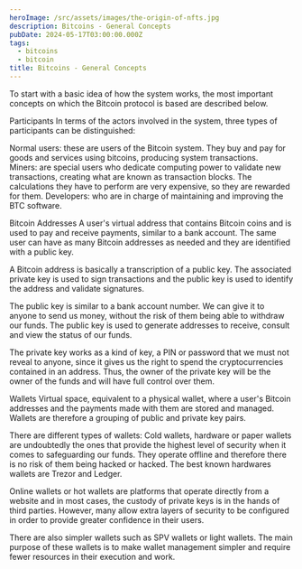 ```yaml
---
heroImage: /src/assets/images/the-origin-of-nfts.jpg
description: Bitcoins - General Concepts
pubDate: 2024-05-17T03:00:00.000Z
tags:
  - bitcoins
  - bitcoin
title: Bitcoins - General Concepts
---
```


To start with a basic idea of how the system works, the most important concepts on which the Bitcoin protocol is based are described below. 


Participants
In terms of the actors involved in the system, three types of participants can be distinguished: 


Normal users: these are users of the Bitcoin system. They buy and pay for goods and services using bitcoins, producing system transactions.  
Miners: are special users who dedicate computing power to validate new transactions, creating what are known as transaction blocks. The calculations they have to perform are very expensive, so they are rewarded for them.
Developers: who are in charge of maintaining and improving the BTC software.


Bitcoin Addresses
A user's virtual address that contains Bitcoin coins and is used to pay and receive payments, similar to a bank account. The same user can have as many Bitcoin addresses as needed and they are identified with a public key.  


A Bitcoin address is basically a transcription of a public key. The associated private key is used to sign transactions and the public key is used to identify the address and validate signatures.


The public key is similar to a bank account number. We can give it to anyone to send us money, without the risk of them being able to withdraw our funds. The public key is used to generate addresses to receive, consult and view the status of our funds.


The private key works as a kind of key, a PIN or password that we must not reveal to anyone, since it gives us the right to spend the cryptocurrencies contained in an address. Thus, the owner of the private key will be the owner of the funds and will have full control over them.


Wallets
Virtual space, equivalent to a physical wallet, where a user's Bitcoin addresses and the payments made with them are stored and managed. Wallets are therefore a grouping of public and private key pairs.


There are different types of wallets:
Cold wallets, hardware or paper wallets are undoubtedly the ones that provide the highest level of security when it comes to safeguarding our funds. They operate offline and therefore there is no risk of them being hacked or hacked. The best known hardwares wallets are Trezor and Ledger.


Online wallets or hot wallets are platforms that operate directly from a website and in most cases, the custody of private keys is in the hands of third parties. However, many allow extra layers of security to be configured in order to provide greater confidence in their users.


There are also simpler wallets such as SPV wallets or light wallets. The main purpose of these wallets is to make wallet management simpler and require fewer resources in their execution and work.
